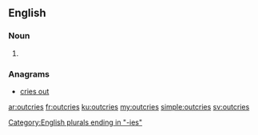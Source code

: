 ==English==

===Noun===
{{head|en|plural}}

# {{plural of|outcry|lang=en|nocat=1}}

===Anagrams===
* [[cries out#English|cries out]]

[[Category:English plurals ending in "-ies"]]

[[ar:outcries]]
[[fr:outcries]]
[[ku:outcries]]
[[my:outcries]]
[[simple:outcries]]
[[sv:outcries]]
